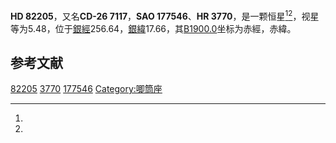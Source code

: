 {{Starbox begin
| name = HD 82205
}}
{{Starbox observe
| epoch = [[J2000.0|J2000.0]]
| constell = {{星座名待查}}<ref name=SIMBAD>{{cite web
 | url=http://simbad.u-strasbg.fr/simbad/sim-id?Ident=HR+3770
 | title =Pulsating variable Star
 | publisher=Centre de Données astronomiques de Strasbourg
 | work=SIMBAD
 | accessdate=2012-07-13}}</ref><ref name=DATA>{{cite web
 | url=http://vizier.u-strasbg.fr/viz-bin/VizieR-5?-out.add=.&-source=5050&-corr=PK=HR&-out.max=9999&HR=3770
 | title=VizieR Detailed Page
 | accessdate=2012-07-13
 | archive-date=2016-03-05
 | archive-url=https://web.archive.org/web/20160305224624/http://vizier.u-strasbg.fr/viz-bin/VizieR-5?-out.add=.&-source=5050&-corr=PK=HR&-out.max=9999&HR=3770
 | dead-url=no
 }}</ref>
| 星官 = 
| ra = {{RA|9|29|54.5}}<ref name=SIMBAD /><ref name=DATA />
| dec = {{DEC|-26|35|23}}<ref name=SIMBAD /><ref name=DATA />
| appmag_v = 5.48<ref name=SIMBAD /><ref name=DATA />
}}
{{Starbox character
| class = K3III<ref name=SIMBAD /><ref name=DATA />
| b-v = 1.36<ref name=SIMBAD /><ref name=DATA />
| u-b = 1.52<ref name=SIMBAD /><ref name=DATA />
| r-i = <ref name=SIMBAD /><ref name=DATA />
| variable = 
}}
{{Starbox astrometry
| radial_v = 1.52
| prop_mo_ra = 12
| parallax = 
| p_error = 
}}
{{Starbox catalog
| names =CD-26 7117，[[SAO星表|SAO]] 177546，[[HD星表|HD]] 82205，[[HR星表|HR]] 3770}}
{{Starbox reference |Simbad=HR+3770}}
{{Starbox end}}

'''HD 82205'''，又名'''CD-26 7117'''，'''SAO 177546'''、'''HR 3770'''，是一颗恒星<ref name=SIMBAD /><ref name=DATA />，视星等为5.48，位于[[銀道座標系|銀經]]256.64，[[銀道座標系|銀緯]]17.66，其[[B1900.0|B1900.0]]坐标为赤經{{RA|9|25|28.1}}，赤緯{{DEC|-26|17.66|5}}。

== 参考文献 ==
{{reflist}}

{{star-stub}}
{{唧筒座恒星}}

[[Category:HD和HDE天體|82205]]
[[Category:HR天體|3770]]
[[Category:SAO天體|177546]]
[[Category:唧筒座|Category:唧筒座]]
